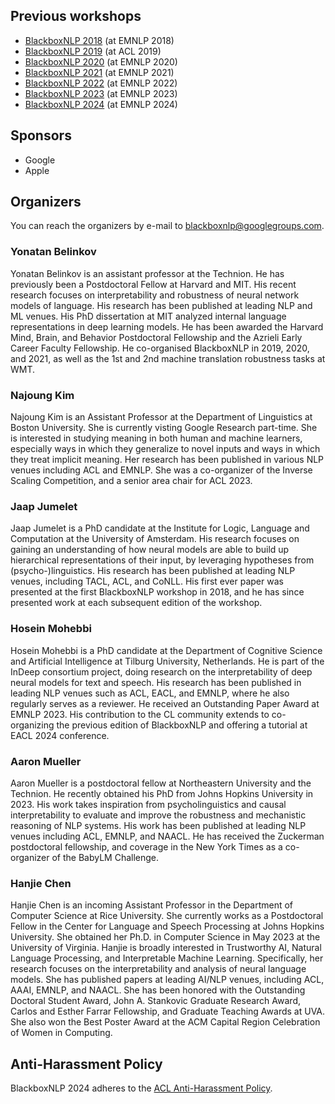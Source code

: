 ## Previous workshops

- [BlackboxNLP 2018](https://blackboxnlp.github.io/2018/) (at EMNLP 2018)
- [BlackboxNLP 2019](https://blackboxnlp.github.io/2019/) (at ACL 2019)
- [BlackboxNLP 2020](https://blackboxnlp.github.io/2020/) (at EMNLP 2020)
- [BlackboxNLP 2021](https://blackboxnlp.github.io/2021/) (at EMNLP 2021)
- [BlackboxNLP 2022](https://blackboxnlp.github.io/2022/) (at EMNLP 2022)
- [BlackboxNLP 2023](https://blackboxnlp.github.io/2023/) (at EMNLP 2023)
- [BlackboxNLP 2024](https://blackboxnlp.github.io/2024/) (at EMNLP 2024)

## Sponsors
- Google
- Apple


## Organizers

You can reach the organizers by e-mail to <a href="mailto:blackboxnlp@googlegroups.com">blackboxnlp@googlegroups.com</a>.

### Yonatan Belinkov
Yonatan Belinkov is an assistant professor at the Technion. 
He has previously been a Postdoctoral Fellow at Harvard and MIT.
His recent research focuses on interpretability and robustness of neural network models of language. 
His research has been published at leading NLP and ML venues. 
His PhD dissertation at MIT analyzed internal language representations in deep learning models.
He has been awarded the Harvard Mind, Brain, and Behavior Postdoctoral Fellowship and the Azrieli Early Career Faculty Fellowship.
He co-organised BlackboxNLP in 2019, 2020, and 2021, as well as the 1st and 2nd machine translation robustness tasks at WMT.

### Najoung Kim
Najoung Kim is an Assistant Professor at the Department of Linguistics at Boston University. She is currently visting Google Research part-time. She is interested in studying meaning in both human and machine learners, especially ways in which they generalize to novel inputs and ways in which they treat implicit meaning. Her research has been published in various NLP venues including ACL and EMNLP. She was a co-organizer of the Inverse Scaling Competition, and a senior area chair for ACL 2023.

### Jaap Jumelet
Jaap Jumelet is a PhD candidate at the Institute for Logic, Language and Computation at the University of Amsterdam. His research focuses on gaining an understanding of how neural models are able to build up hierarchical representations of their input, by leveraging hypotheses from (psycho-)linguistics. His research has been published at leading NLP venues, including TACL, ACL, and CoNLL. His first ever paper was presented at the first BlackboxNLP workshop in 2018, and he has since presented work at each subsequent edition of the workshop. 

### Hosein Mohebbi
Hosein Mohebbi is a PhD candidate at the Department of Cognitive Science and Artificial Intelligence at Tilburg University, Netherlands. He is part of the InDeep consortium project, doing research on the interpretability of deep neural models for text and speech. His research has been published in leading NLP venues such as ACL, EACL, and EMNLP, where he also regularly serves as a reviewer. He received an Outstanding Paper Award at EMNLP 2023. His contribution to the CL community extends to co-organizing the previous edition of BlackboxNLP and offering a tutorial at EACL 2024 conference.

### Aaron Mueller
Aaron Mueller is a postdoctoral fellow at Northeastern University and the Technion. He recently obtained his PhD from Johns Hopkins University in 2023. His work takes inspiration from psycholinguistics and causal interpretability to evaluate and improve the robustness and mechanistic reasoning of NLP systems. His work has been published at leading NLP venues including ACL, EMNLP, and NAACL. He has received the Zuckerman postdoctoral fellowship, and coverage in the New York Times as a co-organizer of the BabyLM Challenge.

### Hanjie Chen
Hanjie Chen is an incoming Assistant Professor in the Department of Computer Science at Rice University. She currently works as a Postdoctoral Fellow in the Center for Language and Speech Processing at Johns Hopkins University. She obtained her Ph.D. in Computer Science in May 2023 at the University of Virginia. Hanjie is broadly interested in Trustworthy AI, Natural Language Processing, and Interpretable Machine Learning. Specifically, her research focuses on the interpretability and analysis of neural language models. She has published papers at leading AI/NLP venues, including ACL, AAAI, EMNLP, and NAACL. She has been honored with the Outstanding Doctoral Student Award, John A. Stankovic Graduate Research Award, Carlos and Esther Farrar Fellowship, and Graduate Teaching Awards at UVA. She also won the Best Poster Award at the ACM Capital Region Celebration of Women in Computing.

## Anti-Harassment Policy
BlackboxNLP 2024 adheres to the [ACL Anti-Harassment Policy](https://www.aclweb.org/adminwiki/sphp?title=Anti-Harassment_Policy).